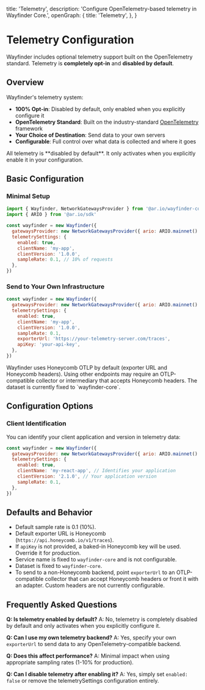   title: 'Telemetry',
  description: 'Configure OpenTelemetry-based telemetry in Wayfinder Core.',
  openGraph: {
    title: 'Telemetry',
  },
}

# Telemetry Configuration

Wayfinder includes optional telemetry support built on the OpenTelemetry standard. Telemetry is **completely opt-in** and **disabled by default**.

## Overview

Wayfinder's telemetry system:

- **100% Opt-in**: Disabled by default, only enabled when you explicitly configure it
- **OpenTelemetry Standard**: Built on the industry-standard [OpenTelemetry](https://opentelemetry.io/) framework
- **Your Choice of Destination**: Send data to your own servers
- **Configurable**: Full control over what data is collected and where it goes

<Tip>
  All telemetry is **disabled by default**. It only activates when you
  explicitly enable it in your configuration.
</Tip>

## Basic Configuration

### Minimal Setup

```javascript
import { Wayfinder, NetworkGatewaysProvider } from '@ar.io/wayfinder-core'
import { ARIO } from '@ar.io/sdk'

const wayfinder = new Wayfinder({
  gatewaysProvider: new NetworkGatewaysProvider({ ario: ARIO.mainnet() }),
  telemetrySettings: {
    enabled: true,
    clientName: 'my-app',
    clientVersion: '1.0.0',
    sampleRate: 0.1, // 10% of requests
  },
})
```

### Send to Your Own Infrastructure

```javascript
const wayfinder = new Wayfinder({
  gatewaysProvider: new NetworkGatewaysProvider({ ario: ARIO.mainnet() }),
  telemetrySettings: {
    enabled: true,
    clientName: 'my-app',
    clientVersion: '1.0.0',
    sampleRate: 0.1,
    exporterUrl: 'https://your-telemetry-server.com/traces',
    apiKey: 'your-api-key',
  },
})
```

<Tip>
  Wayfinder uses Honeycomb OTLP by default (exporter URL and Honeycomb headers).
  Using other endpoints may require an OTLP-compatible collector or intermediary
  that accepts Honeycomb headers. The dataset is currently fixed to
  `wayfinder-core`.
</Tip>

## Configuration Options

### Client Identification

You can identify your client application and version in telemetry data:

```javascript
const wayfinder = new Wayfinder({
  gatewaysProvider: new NetworkGatewaysProvider({ ario: ARIO.mainnet() }),
  telemetrySettings: {
    enabled: true,
    clientName: 'my-react-app', // Identifies your application
    clientVersion: '2.1.0', // Your application version
    sampleRate: 0.1,
  },
})
```

## Defaults and Behavior

- Default sample rate is 0.1 (10%).
- Default exporter URL is Honeycomb (`https://api.honeycomb.io/v1/traces`).
- If `apiKey` is not provided, a baked-in Honeycomb key will be used. Override it for production.
- Service name is fixed to `wayfinder-core` and is not configurable.
- Dataset is fixed to `wayfinder-core`.
- To send to a non-Honeycomb backend, point `exporterUrl` to an OTLP-compatible collector that can accept Honeycomb headers or front it with an adapter. Custom headers are not currently configurable.

## Frequently Asked Questions

**Q: Is telemetry enabled by default?**
A: No, telemetry is completely disabled by default and only activates when you explicitly configure it.

**Q: Can I use my own telemetry backend?**
A: Yes, specify your own `exporterUrl` to send data to any OpenTelemetry-compatible backend.

**Q: Does this affect performance?**
A: Minimal impact when using appropriate sampling rates (1-10% for production).

**Q: Can I disable telemetry after enabling it?**
A: Yes, simply set `enabled: false` or remove the telemetrySettings configuration entirely.

